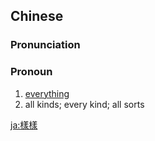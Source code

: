 {{also|様様}}
==Chinese==
{{zh-forms|s=样样}}

===Pronunciation===
{{zh-pron
|m=yàngyàng
|c=joeng6 joeng6
|h=pfs=yong-yong
|cat=pron
}}

===Pronoun===
{{zh-pronoun}}

# [[everything]]
# all kinds; every kind; all sorts

[[ja:樣樣]]
